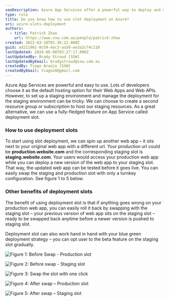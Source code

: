 ```yaml
---
seoDescription: Azure App Services offer a powerful way to deploy and manage web applications. Use deployment slots to create staging environments and easily swap between production and staging, ensuring smooth testing and rollbacks in case of issues.
type: rule
title: Do you know how to use slot deployment on Azure?
uri: azure-slots-deployment
authors:
  - title: Patrick Zhao
    url: https://www.ssw.com.au/people/patrick-zhao
created: 2022-03-18T01:36:22.000Z
guid: ad211961-0c59-4ac3-aa50-ee3a2c74c110
lastUpdated: 2024-06-08T03:27:17.000Z
lastUpdatedBy: Brady Stroud [SSW]
lastUpdatedByEmail: bradystroud@ssw.com.au
createdBy: Tiago Araújo [SSW]
createdByEmail: tiagov8@gmail.com
---
```


Azure App Services are powerful and easy to use. Lots of developers choose it as the default hosting option for their Web Apps and Web APIs. However, to set up a staging environment and manage the deployment for the staging environment can be tricky.
We can choose to create a second resource group or subscription to host our staging resources. As a great alternative, we can use a fully-fledged feature on App Service called deployment slot.

### How to use deployment slots

To start using slot deployment, we can spin up another web app – it sits next to your original web app with a different url. Your production url could be **production\.website\.com** and the corresponding staging slot is **staging\.website\.com**. Your users would access your production web app while you can deploy a new version of the web app to your staging slot. That way, the updated web app can be tested before it goes live. You can easily swap the staging and production slot with only a turnkey configuration. See figure 1 to 5 below.

### Other benefits of deployment slots

The benefit of using deployment slot is that if anything goes wrong on your production web app, you can easily roll it back by swapping with the staging slot – your previous version of web app sits on the staging slot – ready to be swapped back anytime before a newer version is pushed to staging slot.

Deployment slot can also work hand in hand with your blue green deployment strategy – you can opt user to the beta feature on the staging slot gradually.

![Figure 1: Before Swap - Production slot](azure-slot-1.png)

![Figure 2: Before swap - Staging slot](azure-slot-2.png)

![Figure 3: Swap the slot with one click](azure-slot-3.png)

![Figure 4: After swap – Production slot](azure-slot-4.png)

![Figure 5: After swap – Staging slot](azure-slot-5.png)
